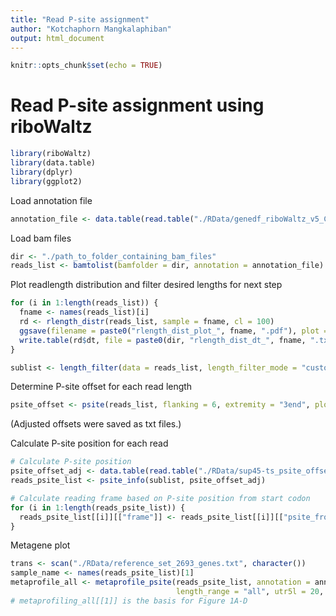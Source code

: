 ```yaml
---
title: "Read P-site assignment"
author: "Kotchaphorn Mangkalaphiban"
output: html_document
---
```


```r
knitr::opts_chunk$set(echo = TRUE)
```

# Read P-site assignment using riboWaltz

```r
library(riboWaltz)
library(data.table)
library(dplyr)
library(ggplot2)
```

Load annotation file
```r
annotation_file <- data.table(read.table("./RData/genedf_riboWaltz_v5_CDS_corrected.txt", header = TRUE))
```

Load bam files
```r
dir <- "./path_to_folder_containing_bam_files"
reads_list <- bamtolist(bamfolder = dir, annotation = annotation_file)
```

Plot readlength distribution and filter desired lengths for next step
```r
for (i in 1:length(reads_list)) {
  fname <- names(reads_list)[i]
  rd <- rlength_distr(reads_list, sample = fname, cl = 100)
  ggsave(filename = paste0("rlength_dist_plot_", fname, ".pdf"), plot = rd$plot, height = 4, width = 6, units = "in", dpi = 500, path = dir)
  write.table(rd$dt, file = paste0(dir, "rlength_dist_dt_", fname, ".txt"), sep = "\t", row.names = FALSE, col.names = TRUE)
}
```
```r
sublist <- length_filter(data = reads_list, length_filter_mode = "custom", length_filter_vector = c(20:23, 27:32))
```

Determine P-site offset for each read length
```r
psite_offset <- psite(reads_list, flanking = 6, extremity = "3end", plot = TRUE, cl = 100, plot_dir = dir)
```
(Adjusted offsets were saved as txt files.)

Calculate P-site position for each read
```r
# Calculate P-site position
psite_offset_adj <- data.table(read.table("./RData/sup45-ts_psite_offset_adj.txt", header = TRUE))
reads_psite_list <- psite_info(sublist, psite_offset_adj)

# Calculate reading frame based on P-site position from start codon
for (i in 1:length(reads_psite_list)) {
  reads_psite_list[[i]][["frame"]] <- reads_psite_list[[i]][["psite_from_start"]] %% 3
}
```

Metagene plot
```r
trans <- scan("./RData/reference_set_2693_genes.txt", character())
sample_name <- names(reads_psite_list)[1]
metaprofile_all <- metaprofile_psite(reads_psite_list, annotation = annotation_file, sample = sample_name, transcripts = trans,
                                     length_range = "all", utr5l = 20, cdsl = 40, utr3l = 80, plot_title = sample_name)
# metaprofiling_all[[1]] is the basis for Figure 1A-D
```
